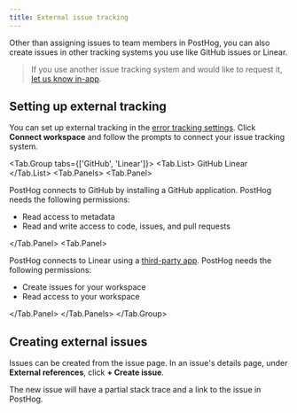 ```yaml
---
title: External issue tracking
---
```



Other than assigning issues to team members in PostHog, you can also create issues in other tracking systems you use like GitHub issues or Linear. 

> If you use another issue tracking system and would like to request it, [let us know in-app](https://us.posthog.com#panel=support%3Afeedback%3Aerror_tracking%3Alow%3Atrue).

## Setting up external tracking

You can set up external tracking in the [error tracking settings](https://app.posthog.com/project/configuration?tab=error-tracking-integrations). Click **Connect workspace** and follow the prompts to connect your issue tracking system.

<Tab.Group tabs={['GitHub', 'Linear']}>
<Tab.List>
  <Tab>GitHub</Tab>
  <Tab>Linear</Tab>
</Tab.List>
<Tab.Panels>
<Tab.Panel>

PostHog connects to GitHub by installing a GitHub application. PostHog needs the following permissions:

- Read access to metadata
- Read and write access to code, issues, and pull requests

</Tab.Panel>
<Tab.Panel>

PostHog connects to Linear using a [third-party app](https://linear.app/docs/third-party-application-approvals). PostHog needs the following permissions:

- Create issues for your workspace
- Read access to your workspace

</Tab.Panel>
</Tab.Panels>
</Tab.Group>

## Creating external issues 

Issues can be created from the issue page. In an issue's details page, under **External references**, click **+ Create issue**.

<ProductScreenshot
    imageLight="https://res.cloudinary.com/dmukukwp6/image/upload/create_issue_error_light_b89cd91da1.png"
    imageDark="https://res.cloudinary.com/dmukukwp6/image/upload/create_issue_error_dark_7d158087f8.png"
    alt="Error tracking create issue in external tracking system"
    classes="rounded"
/>

The new issue will have a partial stack trace and a link to the issue in PostHog.